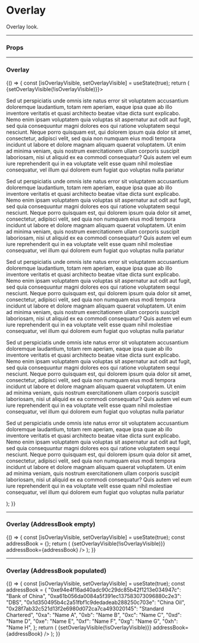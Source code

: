 
<Meta title="UI/Overlay" component={Overlay} />

# Overlay

Overlay look.

---

### Props

<Props of={Overlay} />

---

### Overlay

<Preview>
  <Story name="Default">
    {() => {
      const [isOverlayVisible, setOverlayVisible] = useState(true);
      return (
        <Overlay title="Default" isOverlayVisible={isOverlayVisible} onClick={() => {setOverlayVisible(!isOverlayVisible)}}>
          <p>Sed ut perspiciatis unde omnis iste natus error sit voluptatem accusantium doloremque laudantium, totam rem aperiam, eaque ipsa quae ab illo inventore veritatis et quasi architecto beatae vitae dicta sunt explicabo. Nemo enim ipsam voluptatem quia voluptas sit aspernatur aut odit aut fugit, sed quia consequuntur magni dolores eos qui ratione voluptatem sequi nesciunt. Neque porro quisquam est, qui dolorem ipsum quia dolor sit amet, consectetur, adipisci velit, sed quia non numquam eius modi tempora incidunt ut labore et dolore magnam aliquam quaerat voluptatem. Ut enim ad minima veniam, quis nostrum exercitationem ullam corporis suscipit laboriosam, nisi ut aliquid ex ea commodi consequatur? Quis autem vel eum iure reprehenderit qui in ea voluptate velit esse quam nihil molestiae consequatur, vel illum qui dolorem eum fugiat quo voluptas nulla pariatur</p>
          <p>Sed ut perspiciatis unde omnis iste natus error sit voluptatem accusantium doloremque laudantium, totam rem aperiam, eaque ipsa quae ab illo inventore veritatis et quasi architecto beatae vitae dicta sunt explicabo. Nemo enim ipsam voluptatem quia voluptas sit aspernatur aut odit aut fugit, sed quia consequuntur magni dolores eos qui ratione voluptatem sequi nesciunt. Neque porro quisquam est, qui dolorem ipsum quia dolor sit amet, consectetur, adipisci velit, sed quia non numquam eius modi tempora incidunt ut labore et dolore magnam aliquam quaerat voluptatem. Ut enim ad minima veniam, quis nostrum exercitationem ullam corporis suscipit laboriosam, nisi ut aliquid ex ea commodi consequatur? Quis autem vel eum iure reprehenderit qui in ea voluptate velit esse quam nihil molestiae consequatur, vel illum qui dolorem eum fugiat quo voluptas nulla pariatur</p>
          <p>Sed ut perspiciatis unde omnis iste natus error sit voluptatem accusantium doloremque laudantium, totam rem aperiam, eaque ipsa quae ab illo inventore veritatis et quasi architecto beatae vitae dicta sunt explicabo. Nemo enim ipsam voluptatem quia voluptas sit aspernatur aut odit aut fugit, sed quia consequuntur magni dolores eos qui ratione voluptatem sequi nesciunt. Neque porro quisquam est, qui dolorem ipsum quia dolor sit amet, consectetur, adipisci velit, sed quia non numquam eius modi tempora incidunt ut labore et dolore magnam aliquam quaerat voluptatem. Ut enim ad minima veniam, quis nostrum exercitationem ullam corporis suscipit laboriosam, nisi ut aliquid ex ea commodi consequatur? Quis autem vel eum iure reprehenderit qui in ea voluptate velit esse quam nihil molestiae consequatur, vel illum qui dolorem eum fugiat quo voluptas nulla pariatur</p>
          <p>Sed ut perspiciatis unde omnis iste natus error sit voluptatem accusantium doloremque laudantium, totam rem aperiam, eaque ipsa quae ab illo inventore veritatis et quasi architecto beatae vitae dicta sunt explicabo. Nemo enim ipsam voluptatem quia voluptas sit aspernatur aut odit aut fugit, sed quia consequuntur magni dolores eos qui ratione voluptatem sequi nesciunt. Neque porro quisquam est, qui dolorem ipsum quia dolor sit amet, consectetur, adipisci velit, sed quia non numquam eius modi tempora incidunt ut labore et dolore magnam aliquam quaerat voluptatem. Ut enim ad minima veniam, quis nostrum exercitationem ullam corporis suscipit laboriosam, nisi ut aliquid ex ea commodi consequatur? Quis autem vel eum iure reprehenderit qui in ea voluptate velit esse quam nihil molestiae consequatur, vel illum qui dolorem eum fugiat quo voluptas nulla pariatur</p>
          <p>Sed ut perspiciatis unde omnis iste natus error sit voluptatem accusantium doloremque laudantium, totam rem aperiam, eaque ipsa quae ab illo inventore veritatis et quasi architecto beatae vitae dicta sunt explicabo. Nemo enim ipsam voluptatem quia voluptas sit aspernatur aut odit aut fugit, sed quia consequuntur magni dolores eos qui ratione voluptatem sequi nesciunt. Neque porro quisquam est, qui dolorem ipsum quia dolor sit amet, consectetur, adipisci velit, sed quia non numquam eius modi tempora incidunt ut labore et dolore magnam aliquam quaerat voluptatem. Ut enim ad minima veniam, quis nostrum exercitationem ullam corporis suscipit laboriosam, nisi ut aliquid ex ea commodi consequatur? Quis autem vel eum iure reprehenderit qui in ea voluptate velit esse quam nihil molestiae consequatur, vel illum qui dolorem eum fugiat quo voluptas nulla pariatur</p>
        </Overlay>
      );
    }}
  </Story>
</Preview>

---

### Overlay (AddressBook empty)

<Preview>
  <Story name="AddressBook Empty">
    {() => {
      const [isOverlayVisible, setOverlayVisible] = useState(true);
      const addressBook = {};
      return (
        <OverlayAddressBook title="Address Book" isOverlayVisible={isOverlayVisible} onClick={() => {setOverlayVisible(!isOverlayVisible)}} addressBook={addressBook} />
      );
    }}
  </Story>
</Preview>

---

### Overlay (AddressBook populated)

<Preview>
  <Story name="AddressBook Populated">
    {() => {
      const [isOverlayVisible, setOverlayVisible] = useState(true);
      const addressBook = {
        "0xe94e4f16ad40adc90c29dc85b42f1213e034947c": "Bank of China",
        "0xa61b056da0084a5f391ec137583073096880c2e3": "DBS",
        "0x1d350495b4c2a51fbf1c9dedadeab288250c703e": "China Oil",
        "0x28f7ab32c521d13f2e6980d072ca7ca493020145": "Standard Chartered",
        "0xa": "Name A",
        "0xb": "Name B",
        "0xc": "Name C",
        "0xd": "Name D",
        "0xe": "Name E",
        "0xf": "Name F",
        "0xg": "Name G",
        "0xh": "Name H",
      };
      return (
        <OverlayAddressBook title="Address Book" isOverlayVisible={isOverlayVisible} onClick={() => {setOverlayVisible(!isOverlayVisible)}} addressBook={addressBook} />
      );
    }}
  </Story>
</Preview>
